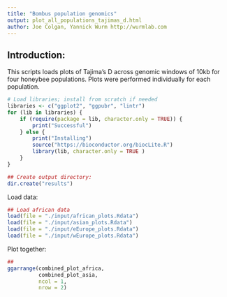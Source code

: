 ```yaml
---
title: "Bombus population genomics"
output: plot_all_populations_tajimas_d.html
author: Joe Colgan, Yannick Wurm http://wurmlab.com 
---
```


## Introduction:
This scripts loads plots of Tajima's D across genomic windows of 10kb for four honeybee populations. Plots were performed individually for each population.  

```r
# Load libraries; install from scratch if needed
libraries <- c("ggplot2", "ggpubr", "lintr")
for (lib in libraries) {
    if (require(package = lib, character.only = TRUE)) {
        print("Successful")
    } else {
        print("Installing")
        source("https://bioconductor.org/biocLite.R")
        library(lib, character.only = TRUE )
    }
}

## Create output directory:
dir.create("results")
```

Load data: 

```r
## Load african data
load(file = "./input/african_plots.Rdata")
load(file = "./input/asian_plots.Rdata")
load(file = "./input/eEurope_plots.Rdata")
load(file = "./input/wEurope_plots.Rdata")
```

Plot together:

```r
##
ggarrange(combined_plot_africa,
          combined_plot_asia,
          ncol = 1,
          nrow = 2)
```
